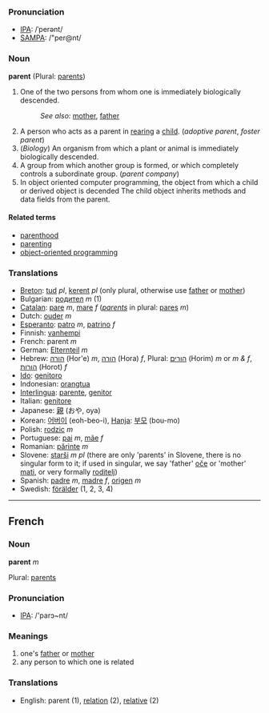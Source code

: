 ===Pronunciation===
*[[w:IPA|IPA]]: /ˈperənt/
*[[w:SAMPA|SAMPA]]: /"per@nt/

===Noun===
'''parent''' (Plural: [[parents]])

#One of the two persons from whom one is immediately biologically descended.
#:''See also:'' [[mother]], [[father]]
#A person who acts as a parent in [[rear]]ing a [[child]]. (''adoptive parent'', ''foster parent'')
#(''Biology'') An organism from which a plant or animal is immediately biologically descended.
#A group from which another group is formed, or which completely controls a subordinate group. (''parent company'')
#In object oriented computer programming, the object from which a child or derived object is decended  The child object inherits methods and data fields from the parent.

====Related terms====
*[[parenthood]]
*[[parenting]]
*[[w:object-oriented programmig|object-oriented programming]]

===Translations===
*[[Breton]]: [[tud]] ''pl'', [[kerent]] ''pl'' (only plural, otherwise use [[father]] or [[mother]])
*Bulgarian: [[родител]] ''m'' (1)
*[[Catalan]]: [[pare]] ''m'', [[mare]] ''f'' (''[[parents]]'' in plural: [[pares]] ''m'')
*Dutch: [[ouder]] ''m''
*[[Esperanto]]: [[patro]] ''m'', [[patrino]] ''f''
*Finnish: [[vanhempi]]
*French: parent ''m''
*German: [[Elternteil]] ''m''
*Hebrew: [[הורה]] (Hor'e) ''m'', [[הורה]] (Hora) ''f'', Plural: [[הורים]] (Horim) ''m'' or ''m & f'', [[הורות]] (Horot) ''f''
*[[Ido]]: [[genitoro]]
*Indonesian: [[orangtua]]
*[[Interlingua]]: [[parente]], [[genitor]]
*Italian: [[genitore]]
*Japanese: [[親]] (おや, oya)
*Korean: [[어버이]] (eoh-beo-i), [[Hanja]]: [[부모]] (bou-mo)
*Polish: [[rodzic]] ''m''
*Portuguese: [[pai]] ''m'', [[mãe]] ''f''
*Romanian: [[părinte]] ''m''
*Slovene: [[starši]] ''m pl'' (there are only 'parents' in Slovene, there is no singular form to it; if used in singular, we say 'father' [[oče]] or 'mother' [[mati]], or very formally [[roditelj]])
*Spanish: [[padre]] ''m'', [[madre]] ''f'', [[origen]] ''m''
*Swedish: [[förälder]] (1, 2, 3, 4)

----

==French==

===Noun===

'''parent''' ''m''

Plural: [[parents]]

===Pronunciation===
*[[w:IPA|IPA]]: /'parɔ~nt/

===Meanings===

#one's [[father]] or [[mother]]
#any person to which one is related

===Translations===
*English: parent (1), [[relation]] (2), [[relative]] (2)